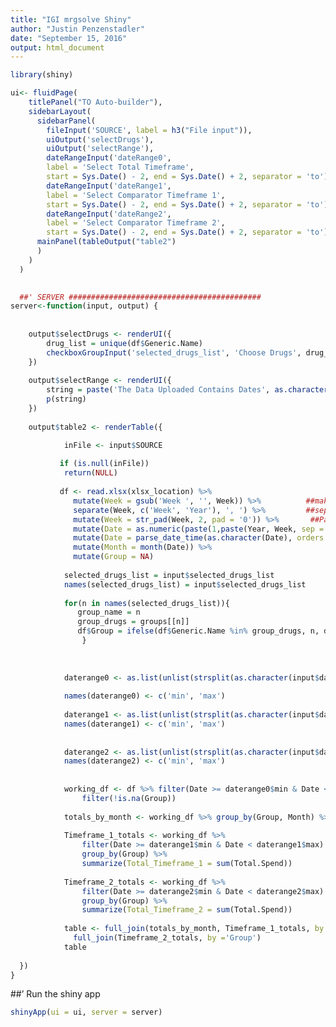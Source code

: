 ```yaml
---
title: "IGI mrgsolve Shiny"
author: "Justin Penzenstadler"
date: "September 15, 2016"
output: html_document
---
```


```r
library(shiny)
```



```r
ui<- fluidPage(
    titlePanel("TO Auto-builder"),
    sidebarLayout(
      sidebarPanel(
        fileInput('SOURCE', label = h3("File input")),
        uiOutput('selectDrugs'),
        uiOutput('selectRange'),
        dateRangeInput('dateRange0',
        label = 'Select Total Timeframe',
        start = Sys.Date() - 2, end = Sys.Date() + 2, separator = 'to'),
        dateRangeInput('dateRange1',
        label = 'Select Comparator Timeframe 1',
        start = Sys.Date() - 2, end = Sys.Date() + 2, separator = 'to'),
        dateRangeInput('dateRange2',
        label = 'Select Comparator Timeframe 2',
        start = Sys.Date() - 2, end = Sys.Date() + 2, separator = 'to')),
      mainPanel(tableOutput("table2")
      )
    )
  )
  
```


```r
  ##' SERVER ###########################################
server<-function(input, output) {
    
     
    output$selectDrugs <- renderUI({
        drug_list = unique(df$Generic.Name)
        checkboxGroupInput('selected_drugs_list', 'Choose Drugs', drug_list)
    })
    
    output$selectRange <- renderUI({
        string = paste('The Data Uploaded Contains Dates', as.character(time_range$min), as.character(time_range$max))
        p(string)
    })
    
    output$table2 <- renderTable({

            inFile <- input$SOURCE
           
           if (is.null(inFile))
            return(NULL)
          
           df <- read.xlsx(xlsx_location) %>%
              mutate(Week = gsub('Week ', '', Week)) %>%          ##make Week numeric
              separate(Week, c('Week', 'Year'), ', ') %>%         ##separate Week/Year into different columns 
              mutate(Week = str_pad(Week, 2, pad = '0')) %>%       ##Pad Week so that it is always 2 digits
              mutate(Date = as.numeric(paste(1,paste(Year, Week, sep = ''), sep = ''))) %>%  ##add a day (aka u in lubridate) for each date.  it is a bug.
              mutate(Date = parse_date_time(as.character(Date), orders = "uYW")) %>% 
              mutate(Month = month(Date)) %>% 
              mutate(Group = NA)
                        
            selected_drugs_list = input$selected_drugs_list 
            names(selected_drugs_list) = input$selected_drugs_list
                
            for(n in names(selected_drugs_list)){
               group_name = n
               group_drugs = groups[[n]]
               df$Group = ifelse(df$Generic.Name %in% group_drugs, n, df$Group)
                }
      
      
            
            daterange0 <- as.list(unlist(strsplit(as.character(input$dateRange0), 'to')))
      
            names(daterange0) <- c('min', 'max')
            
            daterange1 <- as.list(unlist(strsplit(as.character(input$dateRange1), 'to')))
            names(daterange1) <- c('min', 'max')
            
            
            daterange2 <- as.list(unlist(strsplit(as.character(input$dateRange2), 'to')))
            names(daterange2) <- c('min', 'max')
            
        
            working_df <- df %>% filter(Date >= daterange0$min & Date < daterange0$max) %>%
                filter(!is.na(Group))
        
            totals_by_month <- working_df %>% group_by(Group, Month) %>% summarize(sum = sum(Total.Spend, na.rm = T))
        
            Timeframe_1_totals <- working_df %>% 
                filter(Date >= daterange1$min & Date < daterange1$max) %>% 
                group_by(Group) %>% 
                summarize(Total_Timeframe_1 = sum(Total.Spend))
            
            Timeframe_2_totals <- working_df %>% 
                filter(Date >= daterange2$min & Date < daterange2$max) %>% 
                group_by(Group) %>% 
                summarize(Total_Timeframe_2 = sum(Total.Spend))
            
            table <- full_join(totals_by_month, Timeframe_1_totals, by = "Group") %>% 
              full_join(Timeframe_2_totals, by ='Group') 
            table
            
  })
}

```
  ##' Run the shiny app
```r





shinyApp(ui = ui, server = server)

```







